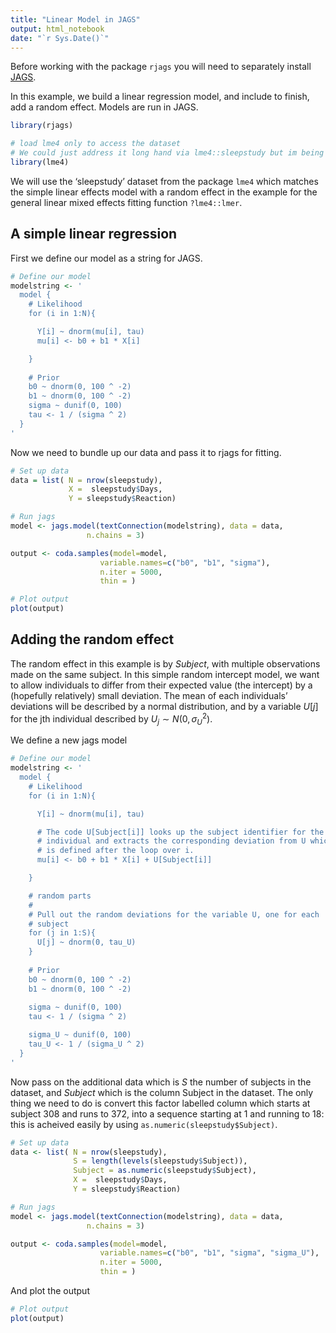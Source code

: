 ```yaml
---
title: "Linear Model in JAGS"
output: html_notebook
date: "`r Sys.Date()`"
---
```


Before working with the package `rjags` you will need to separately install [JAGS](http://mcmc-jags.sourceforge.net).

In this example, we build a linear regression model, and include to finish, add a random effect. Models are run in JAGS.

```r
library(rjags)

# load lme4 only to access the dataset
# We could just address it long hand via lme4::sleepstudy but im being lazy.
library(lme4)
```


We will use the 'sleepstudy' dataset from the package `lme4` which matches the simple linear effects model with a random effect in the example for the general linear mixed effects fitting function `?lme4::lmer`.

## A simple linear regression

First we define our model as a string for JAGS.
```r

# Define our model
modelstring <- '
  model {
    # Likelihood
    for (i in 1:N){

      Y[i] ~ dnorm(mu[i], tau)
      mu[i] <- b0 + b1 * X[i]

    }
    
    # Prior
    b0 ~ dnorm(0, 100 ^ -2)
    b1 ~ dnorm(0, 100 ^ -2)
    sigma ~ dunif(0, 100)
    tau <- 1 / (sigma ^ 2) 
  }
'

```

Now we need to bundle up our data and pass it to rjags for fitting.

```r

# Set up data
data = list( N = nrow(sleepstudy), 
             X =  sleepstudy$Days,
             Y = sleepstudy$Reaction)

# Run jags
model <- jags.model(textConnection(modelstring), data = data, 
                 n.chains = 3)

output <- coda.samples(model=model,
                    variable.names=c("b0", "b1", "sigma"), 
                    n.iter = 5000,
                    thin = )

```

```r
# Plot output
plot(output)

```


## Adding the random effect

The random effect in this example is by *Subject*, with multiple observations made on the same subject. In this simple random intercept model, we want to allow individuals to differ from their expected value (the intercept) by a (hopefully relatively) small deviation. The mean of each individuals' deviations will be described by a normal distribution, and by a variable $U[j]$ for the jth individual described by $U_j \sim N(0, \sigma^2_U)$.

We define a new jags model

```r
# Define our model
modelstring <- '
  model {
    # Likelihood
    for (i in 1:N){

      Y[i] ~ dnorm(mu[i], tau)

      # The code U[Subject[i]] looks up the subject identifier for the ith 
      # individual and extracts the corresponding deviation from U which 
      # is defined after the loop over i.
      mu[i] <- b0 + b1 * X[i] + U[Subject[i]]

    }

    # random parts
    #
    # Pull out the random deviations for the variable U, one for each 
    # subject
    for (j in 1:S){
      U[j] ~ dnorm(0, tau_U)
    }
    
    # Prior
    b0 ~ dnorm(0, 100 ^ -2)
    b1 ~ dnorm(0, 100 ^ -2)
    
    sigma ~ dunif(0, 100)
    tau <- 1 / (sigma ^ 2) 

    sigma_U ~ dunif(0, 100)
    tau_U <- 1 / (sigma_U ^ 2)
  }
'

```

Now pass on the additional data which is $S$ the number of subjects in the dataset, and $Subject$ which is the column Subject in the dataset. The only thing we need to do is convert this factor labelled column which starts at subject 308 and runs to 372, into a sequence starting at 1 and running to 18: this is acheived easily by using `as.numeric(sleepstudy$Subject)`.

```r
# Set up data
data <- list( N = nrow(sleepstudy), 
              S = length(levels(sleepstudy$Subject)),
              Subject = as.numeric(sleepstudy$Subject),
              X =  sleepstudy$Days,
              Y = sleepstudy$Reaction)

# Run jags
model <- jags.model(textConnection(modelstring), data = data, 
                 n.chains = 3)

output <- coda.samples(model=model,
                    variable.names=c("b0", "b1", "sigma", "sigma_U"), 
                    n.iter = 5000,
                    thin = )


```

And plot the output
```r
# Plot output
plot(output)

```






